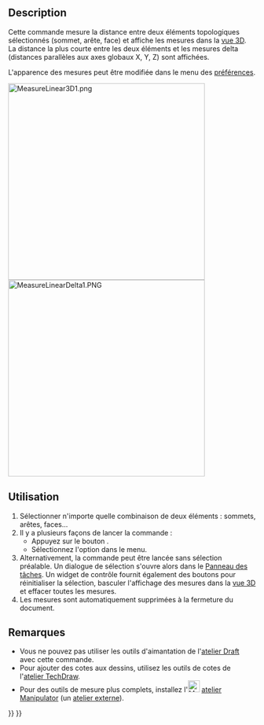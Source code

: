 <languages/>

{{Docnav/fr
|
|
|[[Path_Workbench/fr|Atelier Part]]
|IconL=
|IconR=
|IconC=Workbench_Part.svg
}}

{{VeryImportantMessage|Cette commande est obsolète, elle ne sera pas disponible dans la {{VersionPlus/fr|1.0}}.<br>Utiliser [[Image:Std_Measure.svg|24px]] [[Std_Measure/fr|Std Mesurer]] à la place.}}

{{GuiCommand/fr
|Name=Part Measure Linear
|Name/fr=Part Mesure linéaire
|MenuLocation=Mesure → Mesure linéaire
|Workbenches=[[Part_Workbench/fr|Part]]
|SeeAlso=[[Std_MeasureDistance/fr|Std Mesurer une distance]], [[Draft_Dimension/fr|Draft Dimension]]
}}

==Description==

Cette commande mesure la distance entre deux éléments topologiques sélectionnés (sommet, arête, face) et affiche les mesures dans la [[3D_view/fr|vue 3D]]. La distance la plus courte entre les deux éléments et les mesures delta (distances parallèles aux axes globaux X, Y, Z) sont affichées.

L'apparence des mesures peut être modifiée dans le menu des [[PartDesign_Preferences/fr#Mesure|préférences]].

[[File:MeasureLinear3D1.png|400px]]
[[File:MeasureLinearDelta1.PNG|400px]]

<span id="Usage"></span>
==Utilisation==

# Sélectionner n'importe quelle combinaison de deux éléments : sommets, arêtes, faces...
# Il y a plusieurs façons de lancer la commande :
#* Appuyez sur le bouton {{Button|[[Image:Part_Measure_Linear.svg|16px]] [[Part_Measure_Linear/fr|Mesure linéaire]]}}.
#* Sélectionnez l'option {{MenuCommand|Mesure → [[Image:Part_Measure_Linear.svg|16px]] Mesure linéaire}} dans le menu.
# Alternativement, la commande peut être lancée sans sélection préalable. Un dialogue de sélection s'ouvre alors dans le [[Task_Panel/fr|Panneau des tâches]]. Un widget de contrôle fournit également des boutons pour réinitialiser la sélection, basculer l'affichage des mesures dans la [[3D_view/fr|vue 3D]] et effacer toutes les mesures.
# Les mesures sont automatiquement supprimées à la fermeture du document.

<span id="Notes"></span>
==Remarques==

* Vous ne pouvez pas utiliser les outils d'aimantation de l'[[Draft_Workbench/fr|atelier Draft]] avec cette commande.
* Pour ajouter des cotes aux dessins, utilisez les outils de cotes de l'[[TechDraw_Workbench/fr|atelier TechDraw]].
* Pour des outils de mesure plus complets, installez l'[[Image:Manipulator_workbench_icon.svg|24px|link=Manipulator_Workbench/fr]] [[Manipulator_Workbench/fr|atelier Manipulator]] (un [[External_workbenches/fr|atelier externe]]).


{{Docnav/fr
|
|
|[[Path_Workbench/fr|Atelier Part]]
|IconL=
|IconR=
|IconC=Workbench_Part.svg
}}

{{Part Tools navi{{#translation:}}}}
{{Userdocnavi{{#translation:}}}}